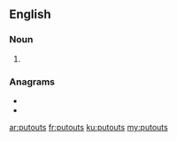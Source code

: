 ==English==

===Noun===
{{head|en|noun plural form}}

# {{plural of|putout|lang=en}}

===Anagrams===
* {{l|en|outputs}}
* {{l|en|puts out}}

[[ar:putouts]]
[[fr:putouts]]
[[ku:putouts]]
[[my:putouts]]